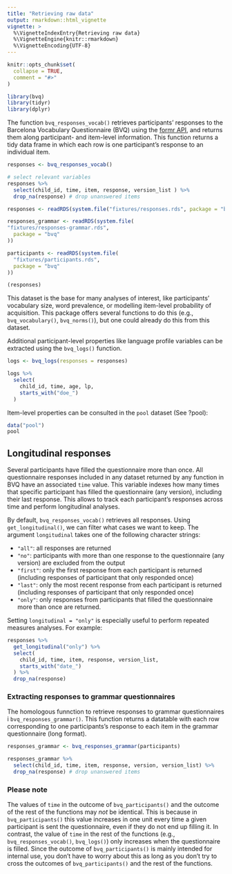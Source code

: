 ---
title: "Retrieving raw data"
output: rmarkdown::html_vignette
vignette: >
  %\VignetteIndexEntry{Retrieving raw data}
  %\VignetteEngine{knitr::rmarkdown}
  %\VignetteEncoding{UTF-8}
---

```{r, include = FALSE}
knitr::opts_chunk$set(
  collapse = TRUE,
  comment = "#>"
)
```

```{r setup, message=FALSE, warning=FALSE}
library(bvq)
library(tidyr)
library(dplyr)
```

The function `bvq_responses_vocab()` retrieves participants' responses to the Barcelona Vocabulary Questionnaire (BVQ) using the [formr API](https://formr.org/documentation), and returns them along participant- and item-level information. This function returns a tidy data frame in which each row is one participant's response to an individual item. 

```{r responses, eval=FALSE, echo=TRUE, message=FALSE, warning=FALSE, paged.print=FALSE}
responses <- bvq_responses_vocab()

# select relevant variables
responses %>%
  select(child_id, time, item, response, version_list ) %>%
  drop_na(response) # drop unanswered items
```

```{r load-responses, echo=FALSE, message=FALSE, warning=FALSE, paged.print=FALSE}
responses <- readRDS(system.file("fixtures/responses.rds", package = "bvq"))

responses_grammar <- readRDS(system.file(
"fixtures/responses-grammar.rds",
  package = "bvq"
))

participants <- readRDS(system.file(
  "fixtures/participants.rds",
  package = "bvq"
))

(responses)
```

This dataset is the base for many analyses of interest, like participants' vocabulary size, word prevalence, or modelling item-level probability of acquisition. This package offers several functions to do this (e.g., `bvq_vocabulary()`, `bvq_norms()`), but one could already do this from this dataset.

Additional participant-level properties like language profile variables can be extracted using the `bvq_logs()` function.

```{r logs, eval=FALSE, echo=TRUE, message=FALSE, warning=FALSE, paged.print=FALSE}
logs <- bvq_logs(responses = responses)

logs %>%
  select(
    child_id, time, age, lp,
    starts_with("doe_")
  )
```

Item-level properties can be consulted in the `pool` dataset (See ?pool):

```{r pool}
data("pool")
pool
```

## Longitudinal responses

Several participants have filled the questionnaire more than once. All questionnaire responses included in any dataset returned by any function in BVQ have an associated `time` value. This variable indexes how many times that specific participant has filled the questionnaire (any version), including their last response. This allows to track each participant's responses across time and perform longitudinal analyses.

By default, `bvq_responses_vocab()` retrieves all responses. Using `get_longitudinal()`, we can filter what cases we want to keep. The argument `longitudinal ` takes one of the following character strings:

* `"all"`: all responses are returned
* `"no"`: participants with more than one response to the questionnaire (any version) are excluded from the output
* `"first"`: only the first response from each participant is returned (including responses of participant that only responded once)
* `"last"`: only the most recent response from each participant is returned (including responses of participant that only responded once)
* `"only"`: only responses from participants that filled the questionnaire more than once are returned.

Setting `longitudinal = "only"` is especially useful to perform repeated measures analyses. For example:

```{r responses-longitudinal, echo=FALSE, message=FALSE, warning=FALSE, paged.print=FALSE}
responses %>%
  get_longitudinal("only") %>%
  select(
    child_id, time, item, response, version_list,
    starts_with("date_")
  ) %>%
  drop_na(response)
```

### Extracting responses to grammar questionnaires

The homologous funnction to retrieve responses to grammar questionnaires i `bvq_responses_grammar()`. This function returns a datatable with each row corresponding to one participants's response to each item in the grammar questionnaire (long format).

```{r responses-grammar, eval=FALSE, echo=TRUE, message=FALSE, warning=FALSE, paged.print=FALSE}
responses_grammar <- bvq_responses_grammar(participants)

responses_grammar %>%
  select(child_id, time, item, response, version, version_list) %>%
  drop_na(response) # drop unanswered items
```


### Please note

The values of `time` in the outcome of `bvq_participants()` and the outcome of the rest of the functions may *not* be identical. This is because in `bvq_participants()` this value increases in one unit every time a given participant is sent the questionnaire, even if they do not end up filling it. In contrast, the value of `time` in the rest of the functions (e.g., `bvq_responses_vocab()`, `bvq_logs()`) only increases when the questionnaire is filled. Since the outcome of `bvq_participants()` is mainly intended for internal use, you don't have to worry about this as long as you don't try to cross the outcomes of `bvq_participants()` and the rest of the functions.
